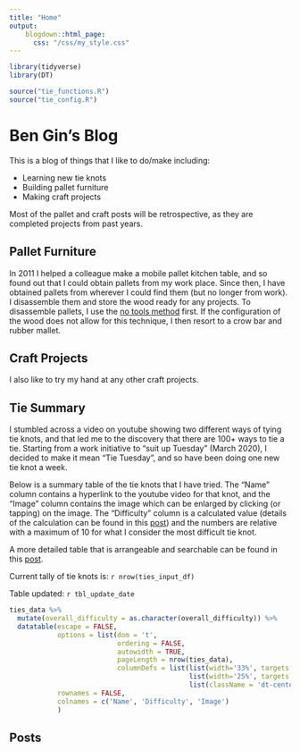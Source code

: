 ```yaml
---
title: "Home"
output:
    blogdown::html_page:
      css: "/css/my_style.css"
---
```


```r
library(tidyverse)
library(DT)

source("tie_functions.R")
source("tie_config.R")

```




# Ben Gin's Blog
This is a blog of things that I like to do/make including:

* Learning new tie knots
* Building pallet furniture
* Making craft projects

Most of the pallet and craft posts will be retrospective, as they are completed projects from past years.

## Pallet Furniture
In 2011 I helped a colleague make a mobile pallet kitchen table, and so found out that I could obtain pallets from my work place. Since then, I have obtained pallets from wherever I could find them (but no longer from work). I disassemble them and store the wood ready for any projects. To disassemble pallets, I use the [no tools method](https://www.youtube.com/watch?v=cLwKUeez1OE) first. If the configuration of the wood does not allow for this technique, I then resort to a crow bar and rubber mallet.

## Craft Projects
I also like to try my hand at any other craft projects.

## Tie Summary
I stumbled across a video on youtube showing two different ways of tying tie knots, and that led me to the discovery that there are 100+ ways to tie a tie. Starting from a work initiative to "suit up Tuesday" (March 2020), I decided to make it mean "Tie Tuesday", and so have been doing one new tie knot a week.

Below is a summary table of the tie knots that I have tried. The "Name" column contains a hyperlink to the youtube video for that knot, and the "Image" column contains the image which can be enlarged by clicking (or tapping) on the image. The "Difficulty" column is a calculated value (details of the calculation can be found in this [post](/post/tie-difficulty-calculation)) and the numbers are relative with a maximum of 10 for what I consider the most difficult tie knot.

A more detailed table that is arrangeable and searchable can be found in this [post](/post/tie-detailed-table/).

Current tally of tie knots is: `r nrow(ties_input_df)`

Table updated: `r tbl_update_date`

```r
ties_data %>%
  mutate(overall_difficulty = as.character(overall_difficulty)) %>% 
  datatable(escape = FALSE, 
            options = list(dom = 't', 
                           ordering = FALSE, 
                           autowidth = TRUE, 
                           pageLength = nrow(ties_data), 
                           columnDefs = list(list(width='33%', targets = list(0,1)),
                                             list(width='25%', targets = list(2)),
                                             list(className = 'dt-center', targets = list(0,1)))),
            rownames = FALSE, 
            colnames = c('Name', 'Difficulty', 'Image')
            )

```



## Posts
